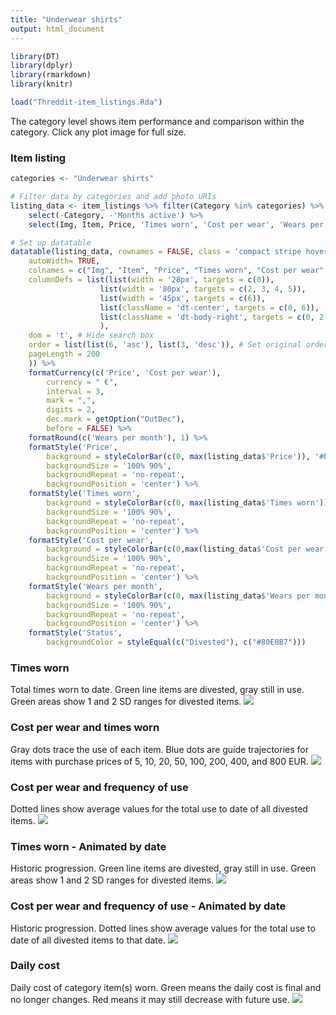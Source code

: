 ```yaml
---
title: "Underwear shirts"
output: html_document
---
```


```r
library(DT)
library(dplyr)
library(rmarkdown)
library(knitr)

load("Threddit-item_listings.Rda")
```

The category level shows item performance and comparison within the category. Click any plot image for full size.

### Item listing

```r

categories <- "Underwear shirts"

# Filter data by categories and add photo URIs 
listing_data <- item_listings %>% filter(Category %in% categories) %>%
    select(-Category, -'Months active') %>%
    select(Img, Item, Price, 'Times worn', 'Cost per wear', 'Wears per month', 'Status')

# Set up datatable
datatable(listing_data, rownames = FALSE, class = 'compact stripe hover row-border order-column', escape = FALSE, options = list(
    autoWidth= TRUE,
    colnames = c("Img", "Item", "Price", "Times worn", "Cost per wear", "Wers per month", "Status"),
    columnDefs = list(list(width = '28px', targets = c(0)),
                    list(width = '80px', targets = c(2, 3, 4, 5)),
                    list(width = '45px', targets = c(6)),
                    list(className = 'dt-center', targets = c(0, 6)),
                    list(className = 'dt-body-right', targets = c(0, 2, 3, 4, 5, 6))
                    ),
    dom = 't', # Hide search box
    order = list(list(6, 'asc'), list(3, 'desc')), # Set original ordering
    pageLength = 200
    )) %>%
    formatCurrency(c('Price', 'Cost per wear'),
        currency = " €",
        interval = 3,
        mark = ",",
        digits = 2,
        dec.mark = getOption("OutDec"),
        before = FALSE) %>%
    formatRound(c('Wears per month'), 1) %>%
    formatStyle('Price',
        background = styleColorBar(c(0, max(listing_data$'Price')), '#E0E0E0'),
        backgroundSize = '100% 90%',
        backgroundRepeat = 'no-repeat',
        backgroundPosition = 'center') %>%
    formatStyle('Times worn',
        background = styleColorBar(c(0, max(listing_data$'Times worn')), '#CCE5FF'),
        backgroundSize = '100% 90%',
        backgroundRepeat = 'no-repeat',
        backgroundPosition = 'center') %>%
    formatStyle('Cost per wear',
        background = styleColorBar(c(0,max(listing_data$'Cost per wear'[listing_data$Status == 'Divested'])), '#FFCCCC'),
        backgroundSize = '100% 90%',
        backgroundRepeat = 'no-repeat',
        backgroundPosition = 'center') %>%
    formatStyle('Wears per month',
        background = styleColorBar(c(0, max(listing_data$'Wears per month')), '#CCFFCC'),
        backgroundSize = '100% 90%',
        backgroundRepeat = 'no-repeat',
        backgroundPosition = 'center') %>%
    formatStyle('Status',
        backgroundColor = styleEqual(c("Divested"), c("#80E0B7")))
```

### Times worn
Total times worn to date. Green line items are divested, gray still in use. Green areas show 1 and 2 SD ranges for divested items.
[![](https://firebasestorage.googleapis.com/v0/b/threddit-plots/o/Category-Underwear_shirts-Times_used_910x910.png?alt=media)](https://firebasestorage.googleapis.com/v0/b/threddit-plots/o/Category-Underwear_shirts-Times_used.png?alt=media){target="_blank"}

### Cost per wear and times worn
Gray dots trace the use of each item. Blue dots are guide trajectories for items with purchase prices of 5, 10, 20, 50, 100, 200, 400, and 800 EUR.
[![](https://firebasestorage.googleapis.com/v0/b/threddit-plots/o/Category-Underwear_shirts-Cost_and_Cumulative_use_910x910.png?alt=media)](https://firebasestorage.googleapis.com/v0/b/threddit-plots/o/Category-Underwear_shirts-Cost_and_Cumulative_use.png?alt=media){target="_blank"}

### Cost per wear and frequency of use
Dotted lines show average values for the total use to date of all divested items.
[![](https://firebasestorage.googleapis.com/v0/b/threddit-plots/o/Category-Underwear_shirts_910x910.png?alt=media)](https://firebasestorage.googleapis.com/v0/b/threddit-plots/o/Category-Underwear_shirts.png?alt=media){target="_blank"}

### Times worn - Animated by date
Historic progression. Green line items are divested, gray still in use. Green areas show 1 and 2 SD ranges for divested items. 
![](https://firebasestorage.googleapis.com/v0/b/threddit-plots/o/Category-Underwear_shirts-Times_used-animation.gif?alt=media)

### Cost per wear and frequency of use - Animated by date
Historic progression. Dotted lines show average values for the total use to date of all divested items to that date.
![](https://firebasestorage.googleapis.com/v0/b/threddit-plots/o/Category-Underwear_shirts-animation.gif?alt=media)

### Daily cost
Daily cost of category item(s) worn. Green means the daily cost is final and no longer changes. Red means it may still decrease with future use.
[![](https://firebasestorage.googleapis.com/v0/b/threddit-plots/o/Category-Underwear_shirts-Daily_cost_910x910.png?alt=media)](https://firebasestorage.googleapis.com/v0/b/threddit-plots/o/Category-Underwear_shirts-Daily_cost.png?alt=media){target="_blank"}
